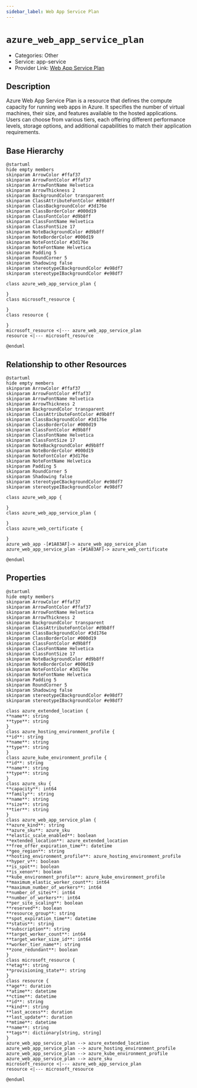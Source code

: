 ```yaml
---
sidebar_label: Web App Service Plan
---
```


# `azure_web_app_service_plan`

- Categories: Other
- Service: app-service
- Provider Link: [Web App Service Plan](https://learn.microsoft.com/en-us/azure/app-service/overview-hosting-plans)

## Description

Azure Web App Service Plan is a resource that defines the compute capacity for running web apps in Azure. It specifies the number of virtual machines, their size, and features available to the hosted applications. Users can choose from various tiers, each offering different performance levels, storage options, and additional capabilities to match their application requirements.

## Base Hierarchy

<ZoomPanPinch>

```kroki imgType="plantuml" imgAlt="Hierarchy of Web App Service Plan"
@startuml
hide empty members
skinparam ArrowColor #ffaf37
skinparam ArrowFontColor #ffaf37
skinparam ArrowFontName Helvetica
skinparam ArrowThickness 2
skinparam BackgroundColor transparent
skinparam ClassAttributeFontColor #d9b8ff
skinparam ClassBackgroundColor #3d176e
skinparam ClassBorderColor #000d19
skinparam ClassFontColor #d9b8ff
skinparam ClassFontName Helvetica
skinparam ClassFontSize 17
skinparam NoteBackgroundColor #d9b8ff
skinparam NoteBorderColor #000d19
skinparam NoteFontColor #3d176e
skinparam NoteFontName Helvetica
skinparam Padding 5
skinparam RoundCorner 5
skinparam Shadowing false
skinparam stereotypeCBackgroundColor #e98df7
skinparam stereotypeIBackgroundColor #e98df7

class azure_web_app_service_plan {

}
class microsoft_resource {

}
class resource {

}
microsoft_resource <|--- azure_web_app_service_plan
resource <|--- microsoft_resource

@enduml
```

</ZoomPanPinch>

## Relationship to other Resources

<ZoomPanPinch>

```kroki imgType="plantuml" imgAlt="Diagram of Web App Service Plan resource relationships"
@startuml
hide empty members
skinparam ArrowColor #ffaf37
skinparam ArrowFontColor #ffaf37
skinparam ArrowFontName Helvetica
skinparam ArrowThickness 2
skinparam BackgroundColor transparent
skinparam ClassAttributeFontColor #d9b8ff
skinparam ClassBackgroundColor #3d176e
skinparam ClassBorderColor #000d19
skinparam ClassFontColor #d9b8ff
skinparam ClassFontName Helvetica
skinparam ClassFontSize 17
skinparam NoteBackgroundColor #d9b8ff
skinparam NoteBorderColor #000d19
skinparam NoteFontColor #3d176e
skinparam NoteFontName Helvetica
skinparam Padding 5
skinparam RoundCorner 5
skinparam Shadowing false
skinparam stereotypeCBackgroundColor #e98df7
skinparam stereotypeIBackgroundColor #e98df7

class azure_web_app {

}
class azure_web_app_service_plan {

}
class azure_web_certificate {

}
azure_web_app -[#1A83AF]-> azure_web_app_service_plan
azure_web_app_service_plan -[#1A83AF]-> azure_web_certificate

@enduml
```

</ZoomPanPinch>

## Properties

<ZoomPanPinch>

```kroki imgType="plantuml" imgAlt="Diagram of Web App Service Plan data model"
@startuml
hide empty members
skinparam ArrowColor #ffaf37
skinparam ArrowFontColor #ffaf37
skinparam ArrowFontName Helvetica
skinparam ArrowThickness 2
skinparam BackgroundColor transparent
skinparam ClassAttributeFontColor #d9b8ff
skinparam ClassBackgroundColor #3d176e
skinparam ClassBorderColor #000d19
skinparam ClassFontColor #d9b8ff
skinparam ClassFontName Helvetica
skinparam ClassFontSize 17
skinparam NoteBackgroundColor #d9b8ff
skinparam NoteBorderColor #000d19
skinparam NoteFontColor #3d176e
skinparam NoteFontName Helvetica
skinparam Padding 5
skinparam RoundCorner 5
skinparam Shadowing false
skinparam stereotypeCBackgroundColor #e98df7
skinparam stereotypeIBackgroundColor #e98df7

class azure_extended_location {
**name**: string
**type**: string
}
class azure_hosting_environment_profile {
**id**: string
**name**: string
**type**: string
}
class azure_kube_environment_profile {
**id**: string
**name**: string
**type**: string
}
class azure_sku {
**capacity**: int64
**family**: string
**name**: string
**size**: string
**tier**: string
}
class azure_web_app_service_plan {
**azure_kind**: string
**azure_sku**: azure_sku
**elastic_scale_enabled**: boolean
**extended_location**: azure_extended_location
**free_offer_expiration_time**: datetime
**geo_region**: string
**hosting_environment_profile**: azure_hosting_environment_profile
**hyper_v**: boolean
**is_spot**: boolean
**is_xenon**: boolean
**kube_environment_profile**: azure_kube_environment_profile
**maximum_elastic_worker_count**: int64
**maximum_number_of_workers**: int64
**number_of_sites**: int64
**number_of_workers**: int64
**per_site_scaling**: boolean
**reserved**: boolean
**resource_group**: string
**spot_expiration_time**: datetime
**status**: string
**subscription**: string
**target_worker_count**: int64
**target_worker_size_id**: int64
**worker_tier_name**: string
**zone_redundant**: boolean
}
class microsoft_resource {
**etag**: string
**provisioning_state**: string
}
class resource {
**age**: duration
**atime**: datetime
**ctime**: datetime
**id**: string
**kind**: string
**last_access**: duration
**last_update**: duration
**mtime**: datetime
**name**: string
**tags**: dictionary[string, string]
}
azure_web_app_service_plan --> azure_extended_location
azure_web_app_service_plan --> azure_hosting_environment_profile
azure_web_app_service_plan --> azure_kube_environment_profile
azure_web_app_service_plan --> azure_sku
microsoft_resource <|--- azure_web_app_service_plan
resource <|--- microsoft_resource

@enduml
```

</ZoomPanPinch>
